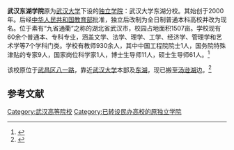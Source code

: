 {{高校
|名称    =武汉东湖学院
|外文名  =Wuhan Donghu University
|图像    =
|图像说明=
|校训    =厚德 笃学 求实 创新
|建校    =2000年
|闭校    =
|校庆日  =5月29日
|类型    =全日制普通高等院校
|校长    =王恕立
|院长    =
|书记    =湛俊三
|教师    =
|职工    =
|学生    = 14200人
|地址    ={{CHN}}[[武汉市|武汉市]][[江夏区|江夏区]]文化大道301号
|校园环境=
|面积    =1507亩，建筑面积40余万平方米
|代表色  =
|隶属    =[[湖北省教育厅|湖北省教育厅]]
|邮编    =430212
|电话    =
|网站    =http://www.wdu.edu.cn/
|标志    =
|脚注    =
}}
'''武汉东湖学院'''原为[[武汉大学|武汉大学]]下设的[[独立学院|独立学院]]：武汉大学东湖分校。其始创于2000年。后经[[中华人民共和国|中华人民共和国]][[中华人民共和国教育部|教育部]]批准，独立后改制为全日制普通本科高校并改为现名。位于素有“九省通衢”之称的湖北省武汉市，校园占地面积1507亩。学校现有60余个普通本、专科专业，涵盖文学、法学、理学、工学、经济学、管理学和艺术学等7个学科门类。学校有教师930余人，其中中国工程院院士1人，国务院特殊津贴的专家9人，国家岗位科学家1人，博士生导师11人，硕士生导师61人。<ref name="学院概况">{{cite web | url=http://www.wdu.edu.cn/xxgk/xxjj/ | title=学院概况 | accessdate=2012-03-27 | archive-url=https://web.archive.org/web/20210116123952/http://www.wdu.edu.cn/xxgk/xxjj/ | archive-date=2021-01-16 | dead-url=no }}</ref>

该校原位于[[武昌区|武昌区]][[八一路|八一路]]，靠近[[武汉大学|武汉大学]]本部及[[东湖|东湖]]，现已搬至[[汤逊湖|汤逊湖]]边。<ref name="校门变迁">{{cite web | url=http://www.wdu.edu.cn/html/xygk/xmbq/ | title=校门变迁 | accessdate=2012-03-27 | archive-url=https://web.archive.org/web/20120303042903/http://www.wdu.edu.cn/html/xygk/xmbq/ | archive-date=2012-03-03 | dead-url=yes }}</ref>

==参考文献==
{{reflist}}

{{湖北高等院校}}
{{民办大学}}
[[Category:武汉高等院校|Category:武汉高等院校]]
[[Category:已转设民办高校的原独立学院|Category:已转设民办高校的原独立学院]]